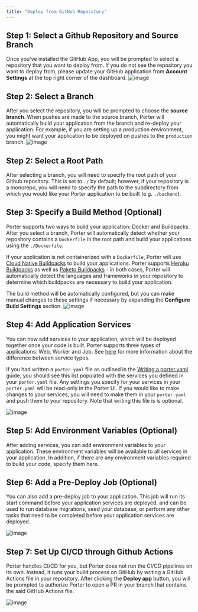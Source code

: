 ```yaml
---
title: "Deploy from GitHub Repository"
---
```


## Step 1: Select a Github Repository and Source Branch
Once you've installed the GitHub App, you will be prompted to select a repository that you want to deploy from. If you do not see the repository you want to deploy from, please update your GitHub application from **Account Settings** at the top right corner of the dashboard.
![image](/images/deploying-applications/select-repository.png)

## Step 2: Select a Branch

After you select the repository, you will be prompted to choose the **source branch**. 
When pushes are made to the source branch, Porter will automatically build your application from the branch and re-deploy your application. 
For example, if you are setting up a production environment, you might want your application to be deployed on pushes to the `production` branch.
![image](/images/deploying-applications/select-branch.png)

## Step 2: Select a Root Path
After selecting a branch, you will need to specify the root path of your Github repository. This is set to `./` by default; 
however, if your repository is a monorepo, you will need to specify the path to the subdirectory from which you would like your Porter application to be built (e.g. `./backend`).

## Step 3: Specify a Build Method (Optional)
Porter supports two ways to build your application: Docker and Buildpacks. After you select a branch, Porter will automatically detect whether your repository contains a `Dockerfile` in the root path and build your applications using the `./Dockerfile`.

If your application is not containerized with a `Dockerfile`, Porter will use [Cloud Native Buildpacks](https://buildpacks.io) to build your applications. Porter supports [Heroku Buildpacks](https://devcenter.heroku.com/articles/buildpacks#officially-supported-buildpacks) 
as well as [Paketo Buildpacks](https://paketo.io/) - in both cases, Porter will automatically detect the languages and frameworks in your repository to determine which buildpacks are necessary to build your application. 

The build method will be automatically configured, but you can make manual changes to these settings if necessary by expanding the **Configure Build Settings** section.
![image](/images/deploying-applications/configure-buildpacks.png)

## Step 4: Add Application Services
You can now add services to your application, which will be deployed together once your code is built. Porter supports three types of applications: Web, Worker and Job. 
See [here](/deploy/types-of-services) for more information about the difference between service types.

If you had written a `porter.yaml` file as outlined in the [Writing a porter.yaml]("/standard/deploying-applications/writing-porter-yaml) guide, you should see this list populated with the services you defined in your `porter.yaml` file. Any settings you specify for your services in your `porter.yaml` will be read-only in the Porter UI. 
If you would like to make changes to your services, you will need to make them in your `porter.yaml` and push them to your repository. Note that writing this file is is optional.

![image](/images/deploying-applications/application-services.png)

## Step 5: Add Environment Variables (Optional)
After adding services, you can add environment variables to your application. These environment variables will be available to all services in your application. In addition, if there are any environment variables required to build your code, specify them here.

## Step 6: Add a Pre-Deploy Job (Optional)
You can also add a pre-deploy job to your application. This job will run its start command before your application services are deployed, and can be used to run database migrations, seed your database, or perform any other tasks that need to be completed before your application services are deployed.

![image](/images/deploying-applications/environment-vars.png)

## Step 7: Set Up CI/CD through Github Actions
Porter handles CI/CD for you, but Porter does not run the CI/CD pipelines on its own. Instead, it runs your build process on GitHub by writing a GitHub Actions file in your repository. 
After clicking the **Deploy app** button, you will be prompted to authorize Porter to open a PR in your branch that contains the said GitHub Actions file. 

![image](/images/deploying-applications/github-actions.png)
